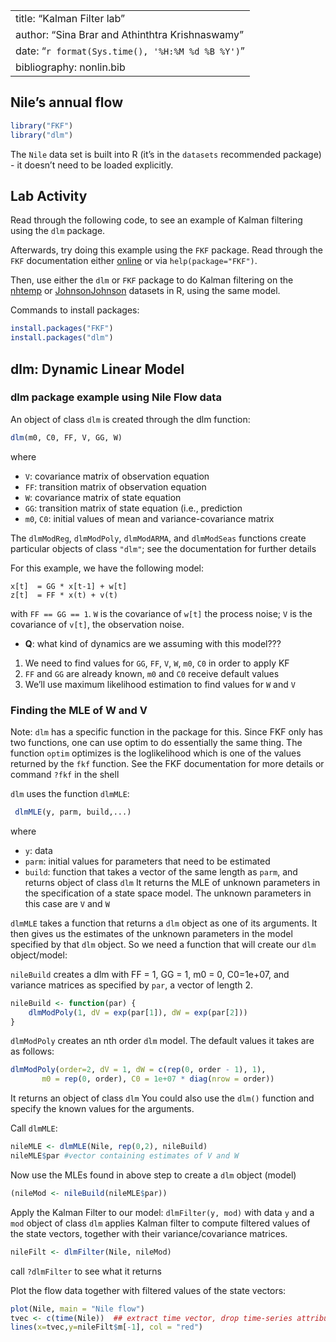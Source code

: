 


---
title: "Kalman Filter lab"
author: "Sina Brar and Athinthtra Krishnaswamy"
date:  "`r format(Sys.time(), '%H:%M %d %B %Y')`"
bibliography: nonlin.bib
---

## Nile's annual flow

```r
library("FKF")
library("dlm")
```

The `Nile` data set is built into R (it's in the `datasets` recommended
package) - it doesn't need to be loaded explicitly.


## Lab Activity

Read through the following code, to see an example of Kalman filtering
using the `dlm` package.

Afterwards, try doing this example using the `FKF` package.
Read through the `FKF` documentation either [online](https://cran.r-project.org/web/packages/FKF/FKF.pdf) or via `help(package="FKF")`.

Then, use either the `dlm` or `FKF` package to do Kalman filtering on the 
[nhtemp]() or [JohnsonJohnson]() datasets in R, using the same model.

Commands to install packages:
```r
install.packages("FKF")
install.packages("dlm")
```

## dlm: Dynamic Linear Model

### dlm package example using Nile Flow data

An object of class `dlm` is created through the dlm function:
```r
dlm(m0, C0, FF, V, GG, W)
```
where

* `V`: covariance matrix of observation equation
* `FF`: transition matrix of observation equation
* `W`: covariance matrix of state equation 
* `GG`: transition matrix of state equation (i.e., prediction 
* `m0`, `C0`: initial values of mean and variance-covariance matrix

The `dlmModReg`, `dlmModPoly`, `dlmModARMA`, and `dlmModSeas`
functions   create particular objects of class `"dlm"`;
see the documentation for further details

For this example, we have the following model:

```
x[t]  = GG * x[t-1] + w[t]
z[t]  = FF * x(t) + v(t)
```


with `FF == GG == 1`. `W` is the covariance of `w[t]` the process noise;
`V` is the covariance of `v[t]`, the observation noise.

* **Q**: what kind of dynamics are we assuming with this model???

1. We need to find values for `GG`, `FF`, `V`, `W`, `m0`, `C0` in order to apply KF
2. `FF` and `GG` are already known, `m0` and `C0` receive default values
3. We'll use maximum likelihood estimation to find values for `W` and `V`


### Finding the MLE of W and V


Note: `dlm` has a specific function in the package for this.
Since FKF only has two functions, one can use optim to do 
essentially the same thing. The function `optim` optimizes is
the loglikelihood which is one of the values returned by the 
`fkf` function. See the FKF documentation for more details or
command `?fkf` in the shell

`dlm` uses the function `dlmMLE`: 

```r
 dlmMLE(y, parm, build,...)
```
where

* `y`: data
* `parm`: initial values for parameters that need to be estimated
* `build`: function that takes a vector of the same length as `parm`, and returns object of class `dlm`
It returns the MLE of unknown parameters in the specification of a state space model.
The unknown parameters in this case are `V` and `W`

`dlmMLE` takes a function that returns a `dlm` object as one of its arguments.
It then gives us the estimates of the unknown parameters in the model 
specified by that `dlm` object. 
So we need a function that will create our `dlm` object/model:

`nileBuild` creates a dlm with FF = 1, GG = 1, m0 = 0, C0=1e+07, 
and variance matrices as specified by `par`, a vector of length 2.
      
```r
nileBuild <- function(par) {
    dlmModPoly(1, dV = exp(par[1]), dW = exp(par[2]))
}
```
      
`dlmModPoly` creates an nth order `dlm` model. The default values it takes 
are as follows:

```r
dlmModPoly(order=2, dV = 1, dW = c(rep(0, order - 1), 1),
       m0 = rep(0, order), C0 = 1e+07 * diag(nrow = order))
```

It returns an object of class `dlm`
You could also use the `dlm()` function and specify the known values 
for the arguments.

Call `dlmMLE`:

```r
nileMLE <- dlmMLE(Nile, rep(0,2), nileBuild)
nileMLE$par #vector containing estimates of V and W
```

Now use the MLEs found in above step to create a `dlm` object (model)

```r
(nileMod <- nileBuild(nileMLE$par))
```

Apply the Kalman Filter to our model: `dlmFilter(y, mod)` with
data `y` and a `mod` object of class `dlm`
applies Kalman filter to compute filtered values of the state
vectors, together with their variance/covariance matrices.

```r
nileFilt <- dlmFilter(Nile, nileMod)
```
call `?dlmFilter` to see what it returns 

Plot the flow data together with filtered values of the state vectors:

```r
plot(Nile, main = "Nile flow")
tvec <- c(time(Nile))  ## extract time vector, drop time-series attributes
lines(x=tvec,y=nileFilt$m[-1], col = "red")
```


